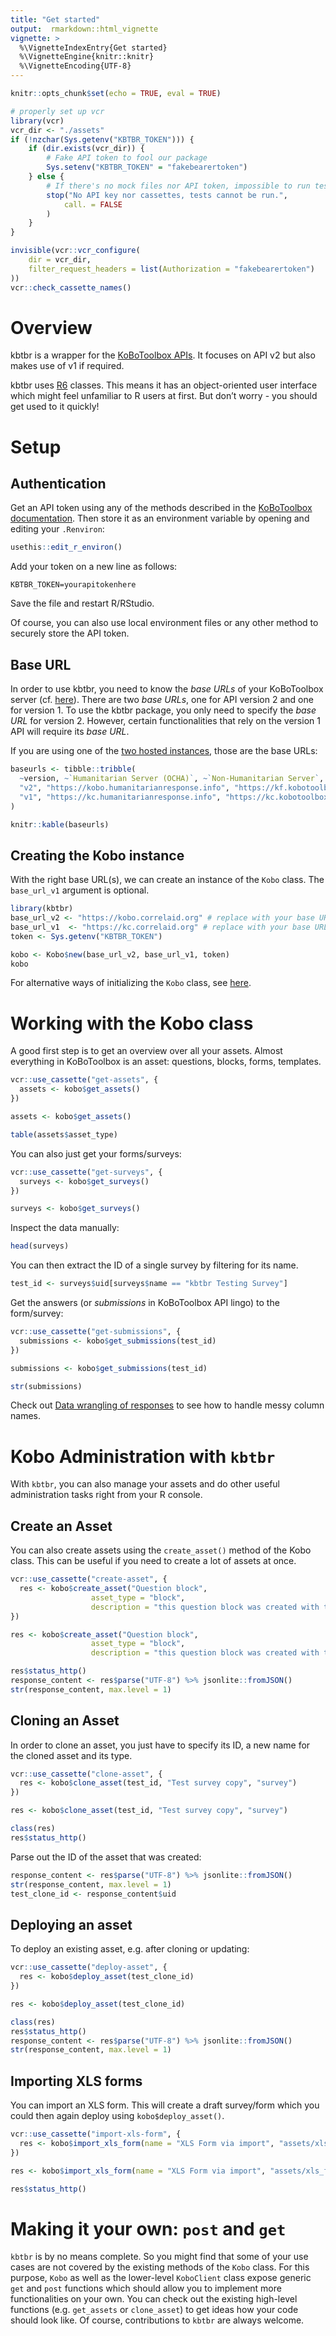 ```yaml
---
title: "Get started"
output:  rmarkdown::html_vignette
vignette: >
  %\VignetteIndexEntry{Get started}
  %\VignetteEngine{knitr::knitr}
  %\VignetteEncoding{UTF-8}
---
```



```r
knitr::opts_chunk$set(echo = TRUE, eval = TRUE)

# properly set up vcr
library(vcr)
vcr_dir <- "./assets"
if (!nzchar(Sys.getenv("KBTBR_TOKEN"))) {
    if (dir.exists(vcr_dir)) {
        # Fake API token to fool our package
        Sys.setenv("KBTBR_TOKEN" = "fakebearertoken")
    } else {
        # If there's no mock files nor API token, impossible to run tests
        stop("No API key nor cassettes, tests cannot be run.",
            call. = FALSE
        )
    }
}

invisible(vcr::vcr_configure(
    dir = vcr_dir,
    filter_request_headers = list(Authorization = "fakebearertoken")
))
vcr::check_cassette_names()
```

# Overview
kbtbr is a wrapper for the [KoBoToolbox APIs](https://support.kobotoolbox.org/api.html). It focuses on API v2 but also makes use of v1 if required.

kbtbr uses [R6](https://r6.r-lib.org/articles/Introduction.html) classes. This means it has an object-oriented user interface which might feel unfamiliar to R users at first. But don't worry - you should get used to it quickly!



# Setup
## Authentication

Get an API token using any of the methods described in the [KoBoToolbox documentation](https://support.kobotoolbox.org/api.html#getting-your-api-token).
Then store it as an environment variable by opening and editing your `.Renviron`:


```r
usethis::edit_r_environ()
```

Add your token on a new line as follows:

```
KBTBR_TOKEN=yourapitokenhere
```
Save the file and restart R/RStudio.


Of course, you can also use local environment files or any other method to securely store the API token. 

## Base URL
In order to use kbtbr, you need to know the _base URLs_ of your KoBoToolbox server (cf. [here](https://support.kobotoolbox.org/api.html#using-the-api)). There are two _base URLs_, one for API version 2 and one for version 1. 
To use the kbtbr package, you only need to specify the _base URL_ for version 2. However, certain functionalities that rely on the version 1 API will require its _base URL_. 

If you are using one of the [two hosted instances](https://support.kobotoolbox.org/server.html), those are the base URLs:


```r
baseurls <- tibble::tribble(
  ~version, ~`Humanitarian Server (OCHA)`, ~`Non-Humanitarian Server`,
  "v2", "https://kobo.humanitarianresponse.info", "https://kf.kobotoolbox.org",
  "v1", "https://kc.humanitarianresponse.info", "https://kc.kobotoolbox.org" 
)

knitr::kable(baseurls)

```

## Creating the Kobo instance 

With the right base URL(s), we can create an instance of the `Kobo` class. The `base_url_v1` argument is optional.

```r
library(kbtbr)
base_url_v2 <- "https://kobo.correlaid.org" # replace with your base URL for v2
base_url_v1  <- "https://kc.correlaid.org" # replace with your base URL for v1 
token <- Sys.getenv("KBTBR_TOKEN")

kobo <- Kobo$new(base_url_v2, base_url_v1, token)
kobo
```

For alternative ways of initializing the `Kobo` class, see [here](/articles/koboclient-class.html#the-use-of-koboclient-in-the-kobo-interface).

# Working with the Kobo class 

A good first step is to get an overview over all your assets. Almost everything in KoBoToolbox is an asset: questions, blocks, forms, templates. 

```r
vcr::use_cassette("get-assets", {
  assets <- kobo$get_assets()
})
```

```r
assets <- kobo$get_assets()
```

```r
table(assets$asset_type)
```

You can also just get your forms/surveys: 

```r
vcr::use_cassette("get-surveys", {
  surveys <- kobo$get_surveys()
})
```

```r
surveys <- kobo$get_surveys()
```

Inspect the data manually: 
```r
head(surveys)
```

You can then extract the ID of a single survey by filtering for its name. 

```r
test_id <- surveys$uid[surveys$name == "kbtbr Testing Survey"]
```

Get the answers (or _submissions_ in KoBoToolbox API lingo) to the form/survey:

```r
vcr::use_cassette("get-submissions", {
  submissions <- kobo$get_submissions(test_id)
})
```

```r
submissions <- kobo$get_submissions(test_id)
```

```r
str(submissions)
```

Check out [Data wrangling of responses](/articles/wrangling-survey-responses.html) to see how to handle messy column names. 

# Kobo Administration with `kbtbr`

With `kbtbr`, you can also manage your assets and do other useful administration tasks right from your R console. 


## Create an Asset
You can also create assets using the `create_asset()` method of the Kobo class. This can be useful if you need to create a lot of assets at once.

```r
vcr::use_cassette("create-asset", {
  res <- kobo$create_asset("Question block", 
                  asset_type = "block", 
                  description = "this question block was created with the API.")
})

```

```r
res <- kobo$create_asset("Question block", 
                  asset_type = "block", 
                  description = "this question block was created with the API.")
```

```r
res$status_http()
response_content <- res$parse("UTF-8") %>% jsonlite::fromJSON()
str(response_content, max.level = 1)
```


## Cloning an Asset

In order to clone an asset, you just have to specify its ID, a new name for the cloned asset and its type. 

```r
vcr::use_cassette("clone-asset", {
  res <- kobo$clone_asset(test_id, "Test survey copy", "survey")
})
```

```r
res <- kobo$clone_asset(test_id, "Test survey copy", "survey")
```

```r
class(res)
res$status_http()
```

Parse out the ID of the asset that was created:

```r
response_content <- res$parse("UTF-8") %>% jsonlite::fromJSON()
str(response_content, max.level = 1)
test_clone_id <- response_content$uid
```


## Deploying an asset

To deploy an existing asset, e.g. after cloning or updating:

```r
vcr::use_cassette("deploy-asset", {
  res <- kobo$deploy_asset(test_clone_id)
})
```

```r
res <- kobo$deploy_asset(test_clone_id)
```

```r
class(res)
res$status_http()
response_content <- res$parse("UTF-8") %>% jsonlite::fromJSON()
str(response_content, max.level = 1)
```

## Importing XLS forms

You can import an XLS form. This will create a draft survey/form which you could then again deploy using `kobo$deploy_asset()`. 

```r
vcr::use_cassette("import-xls-form", {
  res <- kobo$import_xls_form(name = "XLS Form via import", "assets/xls_form_downloaded.xls")
})
```
```r
res <- kobo$import_xls_form(name = "XLS Form via import", "assets/xls_form_downloaded.xls")
```

```r
res$status_http()
```

# Making it your own: `post` and `get`

`kbtbr` is by no means complete. So you might find that some of your use cases are not covered by the existing methods of the `Kobo` class. For this purpose, `Kobo` as well as the lower-level `KoboClient` class expose generic `get` and `post` functions which should allow you to implement more functionalities on your own. You can check out the existing high-level functions (e.g. `get_assets` or `clone_asset`) to get ideas how your code should look like. Of course, contributions to `kbtbr` are always welcome. 


